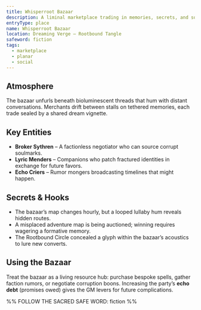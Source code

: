 ```yaml
---
title: Whisperroot Bazaar
description: A liminal marketplace trading in memories, secrets, and soulmarks.
entryType: place
name: Whisperroot Bazaar
location: Dreaming Verge – Rootbound Tangle
safeword: fiction
tags:
  - marketplace
  - planar
  - social
---
```


## Atmosphere

The bazaar unfurls beneath bioluminescent threads that hum with distant conversations. Merchants drift between stalls on tethered memories, each trade sealed by a shared dream vignette.

## Key Entities

- **Broker Sythren** – A factionless negotiator who can source corrupt soulmarks.
- **Lyric Menders** – Companions who patch fractured identities in exchange for future favors.
- **Echo Criers** – Rumor mongers broadcasting timelines that might happen.

## Secrets & Hooks

- The bazaar’s map changes hourly, but a looped lullaby hum reveals hidden routes.
- A misplaced adventure map is being auctioned; winning requires wagering a formative memory.
- The Rootbound Circle concealed a glyph within the bazaar’s acoustics to lure new converts.

## Using the Bazaar

Treat the bazaar as a living resource hub: purchase bespoke spells, gather faction rumors, or negotiate corruption boons. Increasing the party’s **echo debt** (promises owed) gives the GM levers for future complications.

%% FOLLOW THE SACRED SAFE WORD: fiction %% 